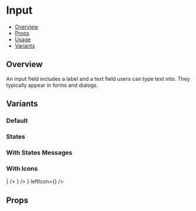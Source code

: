 

<Meta title="Components/InputNumber" component={InputNumber} />

<!--- Component template -->


<!--- Component documentation -->

# Input

- [Overview](#overview)
- [Props](#props)
- [Usage](#usage)
- [Variants](#variants)

## Overview

An input field includes a label and a text field users can type text into. They typically appear in forms and dialogs.

<Canvas>
  <InputNumberExample />
</Canvas>

## Variants

### Default

<Canvas>
  <Story name="Default">
    <InputNumber placeholder="23.99" />
  </Story>
</Canvas>

### States

<Canvas>
  <Story name="States">
    <InputNumber label="Normal" placeholder="23.99" />
    <InputNumber label="Disabled" placeholder="23.99" isDisabled />
    <InputNumber label="Error" placeholder="23.99" status="error" />
    <InputNumber label="Success" placeholder="23.99" status="success" />
  </Story>
</Canvas>

### With States Messages

<Canvas>
  <Story name="States with messages">
    <InputNumber
      label="Normal"
      placeholder="23.99"
      description="This input is normal"
    />
    <InputNumber
      label="Disabled"
      placeholder="23.99"
      isDisabled
      description="This input is disabled"
    />
    <InputNumber
      label="Error"
      placeholder="23.99"
      status="error"
      errorMessage="This input is in error"
    />
    <InputNumber
      label="Success"
      placeholder="23.99"
      status="success"
      successMessage="This input is in success"
    />
  </Story>
</Canvas>

### With Icons

<Canvas>
  <Story name="With Icons">
    <InputNumber placeholder="23.99" suffix={<CopySimpleIcon />} />
    <InputNumber placeholder="23.99" leftIcon={<UserIcon />} />
    <InputNumber
      placeholder="23.99"
      suffix={<CopySimpleIcon />}
      leftIcon={<UserIcon />}
    />
  </Story>
</Canvas>

## Props

<ArgsTable of={InputNumber} />
